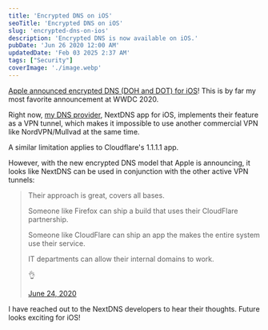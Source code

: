 ```yaml
---
title: 'Encrypted DNS on iOS'
seoTitle: 'Encrypted DNS on iOS'
slug: 'encrypted-dns-on-ios'
description: 'Encrypted DNS is now available on iOS.'
pubDate: 'Jun 26 2020 12:00 AM'
updatedDate: 'Feb 03 2025 2:37 AM'
tags: ["Security"]
coverImage: './image.webp'
---
```


[Apple announced encrypted DNS (DOH and DOT) for iOS](https://developer.apple.com/videos/play/wwdc2020/10047/)! This is by far my most favorite announcement at WWDC 2020.


Right now, [my DNS provider](https://www.arun.blog/my-dns-setup/), NextDNS app for iOS, implements their feature as a VPN tunnel, which makes it impossible to use another commercial VPN like NordVPN/Mullvad at the same time.


A similar limitation applies to Cloudflare's 1.1.1.1 app.


However, with the new encrypted DNS model that Apple is announcing, it looks like NextDNS can be used in conjunction with the other active VPN tunnels:

> Their approach is great, covers all bases.
>
> Someone like Firefox can ship a build that uses their CloudFlare partnership.
>
>
> Someone like CloudFlare can ship an app the makes the entire system use their service.
>
>
> IT departments can allow their internal domains to work.
>
>
> 👌
>
>
> [June 24, 2020](https://twitter.com/nyquildotorg/status/1275849839859949568?ref_src=twsrc%5Etfw)
>
>

I have reached out to the NextDNS developers to hear their thoughts. Future looks exciting for iOS!

